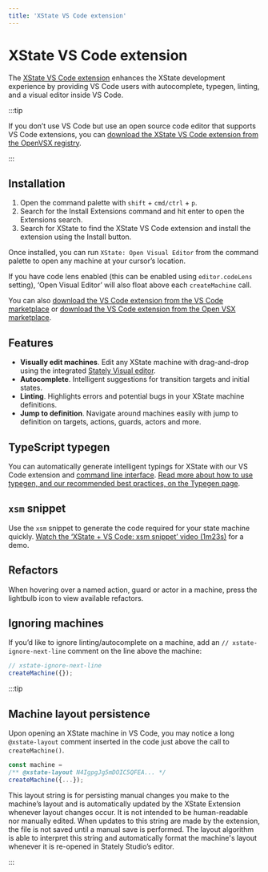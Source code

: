 ```yaml
---
title: 'XState VS Code extension'
---
```


# XState VS Code extension

The [XState VS Code extension](https://marketplace.visualstudio.com/items?itemName=statelyai.stately-vscode) enhances the XState development experience by providing VS Code users with autocomplete, typegen, linting, and a visual editor inside VS Code.

:::tip

If you don’t use VS Code but use an open source code editor that supports VS Code extensions, you can [download the XState VS Code extension from the OpenVSX registry](https://open-vsx.org/extension/statelyai/stately-vscode).

:::

## Installation

1. Open the command palette with `shift` + `cmd/ctrl` + `p`.
2. Search for the Install Extensions command and hit enter to open the Extensions search.
3. Search for XState to find the XState VS Code extension and install the extension using the Install button.

Once installed, you can run `XState: Open Visual Editor` from the command palette to open any machine at your cursor’s location.

If you have code lens enabled (this can be enabled using `editor.codeLens` setting), ‘Open Visual Editor’ will also float above each `createMachine` call.

You can also [download the VS Code extension from the VS Code marketplace](https://marketplace.visualstudio.com/items?itemName=statelyai.stately-vscode) or [download the VS Code extension from the Open VSX marketplace](https://open-vsx.org/extension/statelyai/stately-vscode).

## Features

- **Visually edit machines**. Edit any XState machine with drag-and-drop using the integrated [Stately Visual editor](https://stately.ai/editor).
- **Autocomplete**. Intelligent suggestions for transition targets and initial states.
- **Linting**. Highlights errors and potential bugs in your XState machine definitions.
- **Jump to definition**. Navigate around machines easily with jump to definition on targets, actions, guards, actors and more.

## TypeScript typegen

You can automatically generate intelligent typings for XState with our VS Code extension and [command line interface](developer-tools#xstate-cli-command-line-interface). [Read more about how to use typegen, and our recommended best practices, on the Typegen page](typegen.mdx).

## `xsm` snippet

Use the `xsm` snippet to generate the code required for your state machine quickly. [Watch the ‘XState + VS Code: xsm snippet’ video (1m23s)](https://www.youtube.com/watch?v=Gk3mdlqadYM) for a demo.

## Refactors

When hovering over a named action, guard or actor in a machine, press the lightbulb icon to view available refactors.

## Ignoring machines

If you’d like to ignore linting/autocomplete on a machine, add an `// xstate-ignore-next-line` comment on the line above the machine:

```js
// xstate-ignore-next-line
createMachine({});
```

:::tip

## Machine layout persistence

Upon opening an XState machine in VS Code, you may notice a long `@xstate-layout` comment inserted in the code just above the call to `createMachine()`.

```js
const machine =
/** @xstate-layout N4IgpgJg5mDOIC5QFEA... */
createMachine({...});
```

This layout string is for persisting manual changes you make to the machine’s layout and is automatically updated by the XState Extension whenever layout changes occur. It is not intended to be human-readable nor manually edited. When updates to this string are made by the extension, the file is not saved until a manual save is performed. The layout algorithm is able to interpret this string and automatically format the machine's layout whenever it is re-opened in Stately Studio’s editor.

:::
